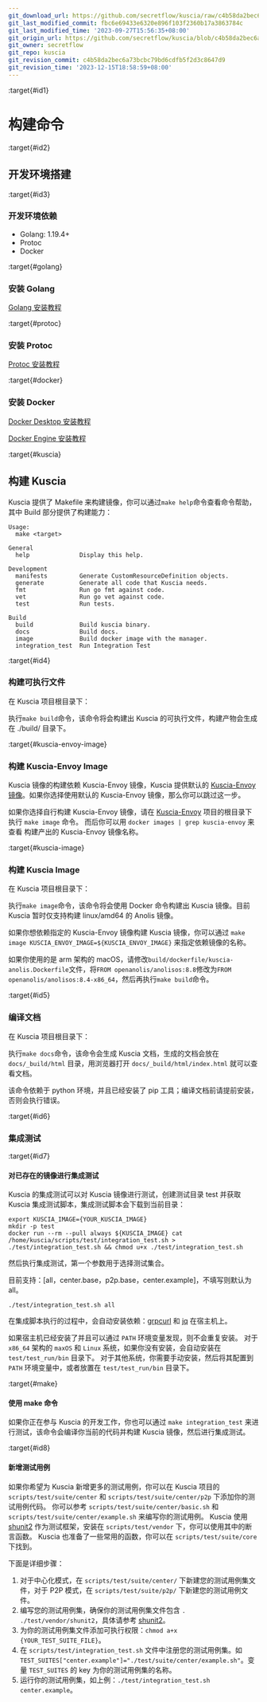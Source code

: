 ```yaml
---
git_download_url: https://github.com/secretflow/kuscia/raw/c4b58da2bec6a73bcbc79bd6cdfb5f2d3c8647d9/docs/development/build_kuscia_cn.md
git_last_modified_commit: fbc6e69433e6320e896f103f2360b17a3863784c
git_last_modified_time: '2023-09-27T15:56:35+08:00'
git_origin_url: https://github.com/secretflow/kuscia/blob/c4b58da2bec6a73bcbc79bd6cdfb5f2d3c8647d9/docs/development/build_kuscia_cn.md
git_owner: secretflow
git_repo: kuscia
git_revision_commit: c4b58da2bec6a73bcbc79bd6cdfb5f2d3c8647d9
git_revision_time: '2023-12-15T18:58:59+08:00'
---
```


:target{#id1}

# 构建命令

:target{#id2}

## 开发环境搭建

:target{#id3}

### 开发环境依赖

- Golang: 1.19.4+
- Protoc
- Docker

:target{#golang}

### 安装 Golang

[Golang 安装教程](https://go.dev/doc/install)

:target{#protoc}

### 安装 Protoc

[Protoc 安装教程](https://github.com/protocolbuffers/protobuf)

:target{#docker}

### 安装 Docker

[Docker Desktop 安装教程](https://docs.docker.com/desktop/)

[Docker Engine 安装教程](https://docs.docker.com/engine/install/)

:target{#kuscia}

## 构建 Kuscia

Kuscia 提供了 Makefile 来构建镜像，你可以通过`make help`命令查看命令帮助，其中 Build 部分提供了构建能力：

```shell
Usage:
  make <target>

General
  help              Display this help.

Development
  manifests         Generate CustomResourceDefinition objects.
  generate          Generate all code that Kuscia needs.
  fmt               Run go fmt against code.
  vet               Run go vet against code.
  test              Run tests.

Build
  build             Build kuscia binary.
  docs              Build docs.
  image             Build docker image with the manager.
  integration_test  Run Integration Test
```

:target{#id4}

### 构建可执行文件

在 Kuscia 项目根目录下：

执行`make build`命令，该命令将会构建出 Kuscia 的可执行文件，构建产物会生成在 ./build/ 目录下。

:target{#kuscia-envoy-image}

### 构建 Kuscia-Envoy Image

Kuscia 镜像的构建依赖 Kuscia-Envoy 镜像，Kuscia 提供默认的 [Kuscia-Envoy 镜像](https://hub.docker.com/r/secretflow/kuscia-envoy/tags)。如果你选择使用默认的 Kuscia-Envoy 镜像，那么你可以跳过这一步。

如果你选择自行构建 Kuscia-Envoy 镜像，请在 [Kuscia-Envoy](https://github.com/secretflow/kuscia-envoy) 项目的根目录下执行 `make image` 命令。 而后你可以用 `docker images | grep kuscia-envoy` 来查看
构建产出的 Kuscia-Envoy 镜像名称。

:target{#kuscia-image}

### 构建 Kuscia Image

在 Kuscia 项目根目录下：

执行`make image`命令，该命令将会使用 Docker 命令构建出 Kuscia 镜像。目前 Kuscia 暂时仅支持构建 linux/amd64 的 Anolis 镜像。

如果你想依赖指定的 Kuscia-Envoy 镜像构建 Kuscia 镜像，你可以通过 `make image KUSCIA_ENVOY_IMAGE=${KUSCIA_ENVOY_IMAGE}` 来指定依赖镜像的名称。

如果你使用的是 arm 架构的 macOS，请修改`build/dockerfile/kuscia-anolis.Dockerfile`文件，将`FROM openanolis/anolisos:8.8`修改为`FROM openanolis/anolisos:8.4-x86_64`，然后再执行`make build`命令。

:target{#id5}

### 编译文档

在 Kuscia 项目根目录下：

执行`make docs`命令，该命令会生成 Kuscia 文档，生成的文档会放在 `docs/_build/html` 目录，用浏览器打开 `docs/_build/html/index.html` 就可以查看文档。

该命令依赖于 python 环境，并且已经安装了 pip 工具；编译文档前请提前安装，否则会执行错误。

:target{#id6}

### 集成测试

:target{#id7}

#### 对已存在的镜像进行集成测试

Kuscia 的集成测试可以对 Kuscia 镜像进行测试，创建测试目录 test 并获取 Kuscia 集成测试脚本，集成测试脚本会下载到当前目录：

```shell
export KUSCIA_IMAGE={YOUR_KUSCIA_IMAGE}
mkdir -p test
docker run --rm --pull always ${KUSCIA_IMAGE} cat /home/kuscia/scripts/test/integration_test.sh > ./test/integration_test.sh && chmod u+x ./test/integration_test.sh
```

然后执行集成测试，第一个参数用于选择测试集合。

目前支持：\[all，center.base，p2p.base，center.example]，不填写则默认为 all。

```shell
./test/integration_test.sh all
```

在集成脚本执行的过程中，会自动安装依赖：[grpcurl](https://github.com/fullstorydev/grpcurl/releases) 和 [jq](https://jqlang.github.io/jq/download/) 在宿主机上。

如果宿主机已经安装了并且可以通过 `PATH` 环境变量发现，则不会重复安装。 对于 `x86_64` 架构的 `maxOS` 和 `Linux` 系统，如果你没有安装，会自动安装在 `test/test_run/bin` 目录下。
对于其他系统，你需要手动安装，然后将其配置到 `PATH` 环境变量中，或者放置在 `test/test_run/bin` 目录下。

:target{#make}

#### 使用 make 命令

如果你正在参与 Kuscia 的开发工作，你也可以通过 `make integration_test` 来进行测试，该命令会编译你当前的代码并构建 Kuscia 镜像，然后进行集成测试。

:target{#id8}

#### 新增测试用例

如果你希望为 Kuscia 新增更多的测试用例，你可以在 Kuscia 项目的 `scripts/test/suite/center` 和 `scripts/test/suite/center/p2p` 下添加你的测试用例代码。
你可以参考 `scripts/test/suite/center/basic.sh` 和 `scripts/test/suite/center/example.sh` 来编写你的测试用例。
Kuscia 使用 [shunit2](https://github.com/kward/shunit2) 作为测试框架，安装在 `scripts/test/vendor` 下，你可以使用其中的断言函数。
Kuscia 也准备了一些常用的函数，你可以在 `scripts/test/suite/core` 下找到。

下面是详细步骤：

1. 对于中心化模式，在 `scripts/test/suite/center/` 下新建您的测试用例集文件，对于 P2P 模式，在 `scripts/test/suite/p2p/` 下新建您的测试用例文件。
2. 编写您的测试用例集，确保你的测试用例集文件包含 `. ./test/vendor/shunit2`，具体请参考 [shunit2](https://github.com/kward/shunit2)。
3. 为你的测试用例集文件添加可执行权限：`chmod a+x {YOUR_TEST_SUITE_FILE}`。
4. 在 `scripts/test/integration_test.sh` 文件中注册您的测试用例集。如 `TEST_SUITES["center.example"]="./test/suite/center/example.sh"`。变量 `TEST_SUITES` 的 key 为你的测试用例集的名称。
5. 运行你的测试用例集，如上例：`./test/integration_test.sh center.example`。
